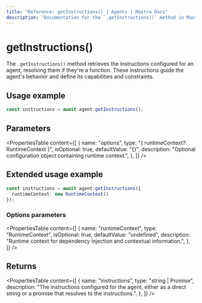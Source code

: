```yaml
---
title: "Reference: getInstructions() | Agents | Mastra Docs"
description: "Documentation for the `.getInstructions()` method in Mastra agents, which retrieves the instructions that guide the agent's behavior."
---
```


# getInstructions()

The `.getInstructions()` method retrieves the instructions configured for an agent, resolving them if they're a function. These instructions guide the agent's behavior and define its capabilities and constraints.

## Usage example

```typescript showLineNumbers copy
const instructions = await agent.getInstructions();
```

## Parameters

<PropertiesTable
  content={[
    {
      name: "options",
      type: "{ runtimeContext?: RuntimeContext }",
      isOptional: true,
      defaultValue: "{}",
      description: "Optional configuration object containing runtime context.",
    },
  ]}
/>

## Extended usage example

```typescript showLineNumbers copy
const instructions = await agent.getInstructions({
  runtimeContext: new RuntimeContext()
});
```

### Options parameters

<PropertiesTable
  content={[
    {
      name: "runtimeContext",
      type: "RuntimeContext",
      isOptional: true,
      defaultValue: "undefined",
      description: "Runtime context for dependency injection and contextual information.",
    },
  ]}
/>

## Returns

<PropertiesTable
  content={[
    {
      name: "instructions",
      type: "string | Promise<string>",
      description: "The instructions configured for the agent, either as a direct string or a promise that resolves to the instructions.",
    },
  ]}
/>
